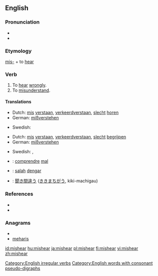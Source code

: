 ==English==

===Pronunciation===
* {{IPA|/'mɪshiɾ/}}
* {{rhymes|ɪə(r)}}

===Etymology===
[[mis-]] + to [[hear]]

===Verb===
{{en-verb|mishears|mishearing|misheard}}

# To [[hear]] [[wrongly]].
# To [[misunderstand]].

====Translations====
{{trans-top|to hear wrongly}}
* Dutch: [[mis]] [[verstaan]], [[verkeerd]][[ verstaan]], [[slecht]] [[horen]]
* German: [[mißverstehen]]
{{trans-mid}}
* Swedish: {{t-|sv|missuppfatta}}
{{trans-bottom}}

{{trans-top|to understand wrongly}}
* Dutch: [[mis]] [[verstaan]], [[verkeerd]][[ verstaan]], [[slecht]] [[begrijpen]]
* German: [[mißverstehen]]
{{trans-mid}}
* Swedish: {{t-|sv|missuppfatta}}, {{t+|sv|missförstå}}
{{trans-bottom}}

{{checktrans-top}}
* {{ttbc|French}}: [[comprendre]] [[mal]]
* {{ttbc|Indonesian}}: [[salah]] [[dengar]]
{{checktrans-mid}}
* {{ttbc|Japanese}}: [[聞き間違う]] ([[ききまちがう]], kiki-machigau)
{{checktrans-bottom}}

===References===
* {{R:Century 1911}}
* {{R:Webster 1913}}

===Anagrams===
* {{alphagram|aehimrs}}
* [[meharis#English|meharis]]

[[Category:English irregular verbs]]
[[Category:English words with consonant pseudo-digraphs]]

[[id:mishear]]
[[hu:mishear]]
[[ja:mishear]]
[[pl:mishear]]
[[fi:mishear]]
[[vi:mishear]]
[[zh:mishear]]